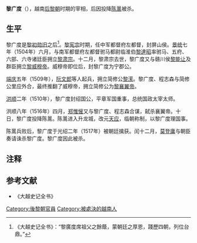 '''黎广度'''（{{bd|？||1517年|}}），越南[[后黎朝|后黎朝]]时期的宰相，后因投降[[陈暠_(义军首领)|陈暠]]被杀。

== 生平 ==
黎广度是[[黎初功臣|黎初勋旧]]之后<ref>《大越史记全书》：“黎廣度席祖父之餘蔭，蒙朝廷之厚恩，踐歷四朝，列位台鼎。”</ref>。[[黎宪宗|黎宪宗]]时期，任中军都督府左都督，封屏山侯。[[景统|景统]]七年（1504年）六月，与南军都督府左都督驸马都尉临淮伯[[黎達昭|黎達昭]]率驸马、五府、六部、六寺诸廷臣拥立[[黎肃宗|黎肃宗]]。十二月，黎肃宗去世，黎广度又与赣川侯[[黎能让|黎能让]]及群臣拥立[[黎威穆帝|黎威穆帝]]。威穆帝即位后，封黎广度为宁郡公。

[[端庆|端庆]]五年（1509年），[[阮文郎|阮文郎]]等人起兵，拥立简修公[[黎潆|黎潆]]。黎广度、程志森与简修公里应外合，最终推翻了威穆帝，拥立简修公为[[黎襄翼帝|黎襄翼帝]]。

[[洪顺|洪顺]]二年（1510年），黎广度封绍国公，平章军国重事，总统国政太宰太师。

洪顺八年（1516年）四月，[[郑惟㦃|郑惟㦃]]又与黎广度、程志森合谋，弑杀襄翼帝。十日，黎广度投降陈暠。陈暠进入升龙城，改元[[天应_(陈暠)|天应]]，临朝称制，以黎广度理国事。

陈暠兵败后，黎广度于光绍二年（1517年）被朝廷擒获。闰十二月，[[莫登庸|莫登庸]]与朝臣奏请诛杀黎广度。黎广度因此被杀。

==注释==
{{reflist}}

== 参考文献 ==
*《大越史记全书》

[[Category:後黎朝官員|Category:後黎朝官員]]
[[Category:被處決的越南人|Category:被處決的越南人]]